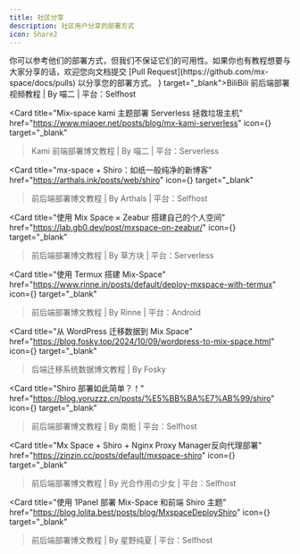 ```yaml
---
title: 社区分享
description: 社区用户分享的部署方式
icon: Share2
---
```


<Callout type="info">
你可以参考他们的部署方式，但我们不保证它们的可用性。如果你也有教程想要与大家分享的话，欢迎您向文档提交 [Pull Request](https://github.com/mx-space/docs/pulls) 以分享您的部署方式。
</Callout>

<Cards num={3}>
<Card title="超可爱的前后端分离博客Mix-space搭建教程" href="https://www.bilibili.com/video/BV14N4y137ZW/" icon={<Video />} target="_blank">BiliBili 前后端部署视频教程 | By 喵二 | 平台：Selfhost</Card>

<Card
  title="Mix-space kami 主题部署 Serverless 拯救垃圾主机"
  href="https://www.miaoer.net/posts/blog/mx-kami-serverless"
  icon={<FileText />}
  target="_blank"
> Kami 前端部署博文教程 | By 喵二 | 平台：Serverless</Card>

<Card
  title="mx-space + Shiro：如纸一般纯净的新博客"
  href="https://arthals.ink/posts/web/shiro"
  icon={<FileText />}
  target="_blank"
> 前后端部署博文教程 | By Arthals | 平台：Selfhost</Card>

<Card
  title="使用 Mix Space × Zeabur 搭建自己的个人空间"
  href="https://lab.gb0.dev/post/mxspace-on-zeabur/"
  icon={<FileText />}
  target="_blank"
>前后端部署博文教程 | By 草方块 | 平台：Serverless</Card>

<Card
  title="使用 Termux 搭建 Mix-Space"
  href="https://www.rinne.in/posts/default/deploy-mxspace-with-termux"
  icon={<FileText />}
  target="_blank"
>前后端部署博文教程 | By Rinne | 平台：Android</Card>

<Card
  title="从 WordPress 迁移数据到 Mix Space"
  href="https://blog.fosky.top/2024/10/09/wordpress-to-mix-space.html"
  icon={<FileText />}
  target="_blank"
>后端迁移系统数据博文教程 | By Fosky</Card>

<Card
  title="Shiro 部署如此简单？！"
  href="https://blog.yoruzzz.cn/posts/%E5%BB%BA%E7%AB%99/shiro"
  icon={<FileText />}
  target="_blank"
>前后端部署博文教程 | By 南栀 | 平台：Selfhost </Card>

<Card
  title="Mx Space + Shiro + Nginx Proxy Manager反向代理部署"
  href="https://zinzin.cc/posts/default/mxspace-shiro"
  icon={<FileText />}
  target="_blank"
> 前后端部署博文教程 | By 光合作用の少女 | 平台：Selfhost</Card>

<Card
  title="使用 1Panel 部署 Mix-Space 和前端 Shiro 主题"
  href="https://blog.lolita.best/posts/blog/MxspaceDeployShiro"
  icon={<FileText />}
  target="_blank"
> 前后端部署博文教程 | By 星野纯夏 | 平台：Selfhost</Card>

</Cards>
